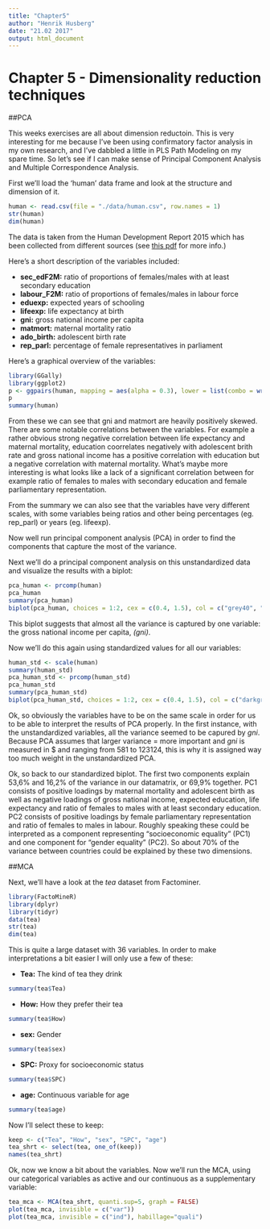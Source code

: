 ```yaml
---
title: "Chapter5"
author: "Henrik Husberg"
date: "21.02 2017"
output: html_document
---
```

# Chapter 5 - Dimensionality reduction techniques

##PCA

This weeks exercises are all about dimension reductoin. This is very interesting for me because I've been using confirmatory factor analysis in my own research, and I've dabbled a little in PLS Path Modeling on my spare time. So let's see if I can make sense of Principal Component Analysis and Multiple Correspondence Analysis.

First we'll load the 'human' data frame and look at the structure and dimension of it.

```r
human <- read.csv(file = "./data/human.csv", row.names = 1)
str(human)
dim(human)
```

The data is taken from the Human Development Report 2015 which has been collected from different sources (see [this pdf](http://hdr.undp.org/sites/default/files/hdr2015_technical_notes.pdf) for more info.)

Here's a short description of the variables included:

* **sec_edF2M:** ratio of proportions of females/males with at least secondary education
* **labour_F2M:** ratio of proportions of females/males in labour force
* **eduexp:** expected years of schooling
* **lifeexp:** life expectancy at birth
* **gni:** gross national income per capita
* **matmort:** maternal mortality ratio
* **ado_birth:** adolescent birth rate
* **rep_parl:** percentage of female representatives in parliament

Here's a graphical overview of the variables:

```r
library(GGally)
library(ggplot2)
p <- ggpairs(human, mapping = aes(alpha = 0.3), lower = list(combo = wrap("facethist", bins = 20)))
p
summary(human)
```

From these we can see that gni and matmort are heavily positively skewed. There are some notable correlations between the variables. For example a rather obvious strong negative correlation between life expectancy and maternal mortality, education coorrelates negatively with adolescent brith rate and gross national income has a positive correlation with education but a negative correlation with maternal mortality. What's maybe more interesting is what looks like a lack of a significant correlation between for example ratio of females to males with secondary education and female parliamentary representation.

From the summary we can also see that the variables have very different scales, with some variables being ratios and other being percentages (eg. rep_parl) or years (eg. lifeexp).

Now well run principal component analysis (PCA) in order to find the components that capture the most of the variance.  

Next we'll do a principal component analysis on this unstandardized data and visualize the results with a biplot:

```r
pca_human <- prcomp(human)
pca_human
summary(pca_human)
biplot(pca_human, choices = 1:2, cex = c(0.4, 1.5), col = c("grey40", "deeppink2"))
```

This biplot suggests that almost all the variance is captured by one variable: the gross national income per capita, _(gni)_.

Now we'll do this again using standardized values for all our variables:
```r
human_std <- scale(human)
summary(human_std)
pca_human_std <- prcomp(human_std)
pca_human_std
summary(pca_human_std)
biplot(pca_human_std, choices = 1:2, cex = c(0.4, 1.5), col = c("darkgreen", "purple"))
```

Ok, so obviously the variables have to be on the same scale in order for us to be able to interpret the results of PCA properly. In the first instance, with the unstandardized variables, all the variance seemed to be capured by _gni_. Because PCA assumes that larger variance = more important and _gni_ is measured in $ and ranging from 581 to 123124, this is why it is assigned way too much weight in the unstandardized PCA.

Ok, so back to our standardized biplot. The first two components explain 53,6% and 16,2% of the variance in our datamatrix, or 69,9% together. PC1 consists of positive loadings by maternal mortality and adolescent birth as well as negative loadings of gross national income, expected education, life expectancy and ratio of females to males with at least secondary education. PC2 consists of positive loadings by female parliamentary representation and ratio of females to males in labour. Roughly speaking these could be interpreted as a component representing "socioeconomic equality" (PC1) and one component for "gender equality" (PC2). So about 70% of the variance between countries could be explained by these two dimensions. 


##MCA

Next, we'll have a look at the _tea_ dataset from Factominer.

```r
library(FactoMineR)
library(dplyr)
library(tidyr)
data(tea)
str(tea)
dim(tea)

```

This is quite a large dataset with 36 variables. In order to make interpretations a bit easier I will only use a few of these:

* **Tea:** The kind of tea they drink
```r
summary(tea$Tea)
```
* **How:** How they prefer their tea
```r
summary(tea$How)
```
* **sex:** Gender
```r
summary(tea$sex)
```
* **SPC:** Proxy for socioeconomic status
```r
summary(tea$SPC)
```
* **age:** Continuous variable for age
```r
summary(tea$age)
```

Now I'll select these to keep:

```r
keep <- c("Tea", "How", "sex", "SPC", "age")
tea_shrt <- select(tea, one_of(keep))
names(tea_shrt)
```

Ok, now we know a bit about the variables. Now we'll run the MCA, using our categorical variables as active and our continuous as a supplementary variable:

```r
tea_mca <- MCA(tea_shrt, quanti.sup=5, graph = FALSE)
plot(tea_mca, invisible = c("var"))
plot(tea_mca, invisible = c("ind"), habillage="quali")
```